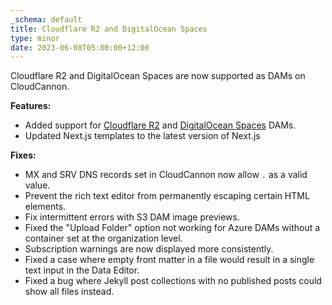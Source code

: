 ```yaml
---
_schema: default
title: Cloudflare R2 and DigitalOcean Spaces
type: minor
date: 2023-06-08T05:00:00+12:00
---
```


Cloudflare R2 and DigitalOcean Spaces are now supported as DAMs on CloudCannon.

**Features:**

* Added support for [Cloudflare R2](/documentation/articles/creating-a-cloudflare-r2-dam/) and [DigitalOcean Spaces](/documentation/articles/creating-a-digitalocean-spaces-dam/) DAMs.
* Updated Next.js templates to the latest version of Next.js

**Fixes:**

* MX and SRV DNS records set in CloudCannon now allow `.` as a valid value.
* Prevent the rich text editor from permanently escaping certain HTML elements.
* Fix intermittent errors with S3 DAM image previews.
* Fixed the "Upload Folder" option not working for Azure DAMs without a container set at the organization level.
* Subscription warnings are now displayed more consistently.
* Fixed a case where empty front matter in a file would result in a single text input in the Data Editor.
* Fixed a bug where Jekyll post collections with no published posts could show all files instead.